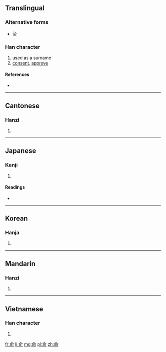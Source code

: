 {{also|兪}}
==Translingual==

===Alternative forms===
* [[兪]]

===Han character===
{{Han char|rn=9|rad=人|as=07|sn=9|four=8022<sub>1</sub>|canj=人一月弓 (OMBN)}}

# used as a surname
# [[consent]], [[approve]]

====References====
* {{Han ref|kx=0105.210|dkj=00703|dj=0223.020|hdz=10155.030|uh=4FDE|ud=20446|bh=AB5C|bd=43868}}

----

==Cantonese==

===Hanzi===
{{yue-hanzi|jyut=|y=yu4}}

# {{defn|lang=yue|sort=人07}}

----

==Japanese==

===Kanji===
{{ja-kanji|grade=|rs=人07}}

# {{defn|lang=ja|sort=人07}}

====Readings====
* {{ja-readings|on=[[ゆ]] (yu)|kun=[[しかり]] (shikari)}}

----

==Korean==

===Hanja===
{{ko-hanja|hangeul=유|rv=yu|mr=yu}}

# {{defn|lang=ko|sort=人07}}

----

==Mandarin==

===Hanzi===
{{cmn-hanzi|pin=[[yú]] ([[yu2]])|wg=yü<sup>2</sup>}}

# {{defn|lang=cmn|sort=人07}}

----

==Vietnamese==

===Han character===
{{vi-hantu|[[du]], [[dũ]]|rs=人07}}

# {{defn|lang=vi|sort=人07}}

[[fr:俞]]
[[li:俞]]
[[mg:俞]]
[[pl:俞]]
[[zh:俞]]